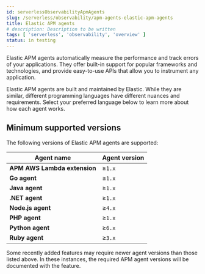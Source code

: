 ```yaml
---
id: serverlessObservabilityApmAgents
slug: /serverless/observability/apm-agents-elastic-apm-agents
title: Elastic APM agents
# description: Description to be written
tags: [ 'serverless', 'observability', 'overview' ]
status: in testing
---
```




Elastic APM agents automatically measure the performance and track errors of your applications.
They offer built-in support for popular frameworks and technologies, and provide easy-to-use APIs that allow you to instrument any application.

Elastic APM agents are built and maintained by Elastic. While they are similar, different programming languages have different nuances and requirements. Select your preferred language below to learn more about how each agent works.

<DocTabs hasBorder>
  <DocTab name="Java"><Java /></DocTab>
  <DocTab name="Node.js"><Node /></DocTab>
  <DocTab name="Python"><Python /></DocTab>
  <DocTab name="Ruby"><Ruby /></DocTab>
  <DocTab name="Go"><Go /></DocTab>
  <DocTab name=".NET"><Net /></DocTab>
  <DocTab name="PHP"><Php /></DocTab>
</DocTabs>

## Minimum supported versions

The following versions of Elastic APM agents are supported:

| Agent name | Agent version |
|---|---|
| **APM AWS Lambda extension** | ≥`1.x` |
| **Go agent** | ≥`1.x` |
| **Java agent** | ≥`1.x` |
| **.NET agent** | ≥`1.x` |
| **Node.js agent** | ≥`4.x` |
| **PHP agent** | ≥`1.x` |
| **Python agent** | ≥`6.x` |
| **Ruby agent** | ≥`3.x` |

<DocCallOut title="Note">
Some recently added features may require newer agent versions than those listed above.
In these instances, the required APM agent versions will be documented with the feature.
</DocCallOut>

<Feedback slug="/serverless/observability/apm-agents-elastic-apm-agents" />
